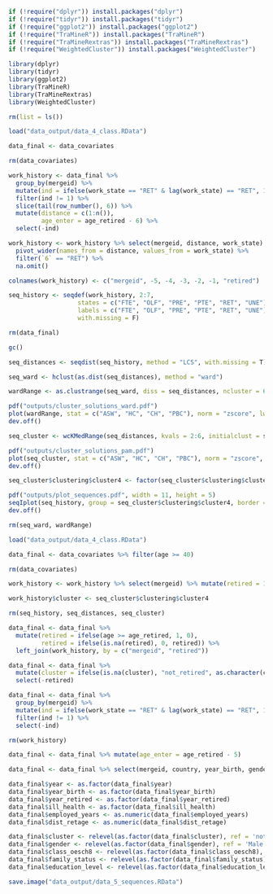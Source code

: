 ```r
if (!require("dplyr")) install.packages("dplyr")
if (!require("tidyr")) install.packages("tidyr")
if (!require("ggplot2")) install.packages("ggplot2")
if (!require("TraMineR")) install.packages("TraMineR")
if (!require("TraMineRextras")) install.packages("TraMineRextras")
if (!require("WeightedCluster")) install.packages("WeightedCluster")

library(dplyr)
library(tidyr)
library(ggplot2)
library(TraMineR)
library(TraMineRextras)
library(WeightedCluster)

rm(list = ls())
```

```r
load("data_output/data_4_class.RData")

data_final <- data_covariates

rm(data_covariates)
```

```r
work_history <- data_final %>%
  group_by(mergeid) %>%
  mutate(ind = ifelse(work_state == "RET" & lag(work_state) == "RET", 1, 0)) %>%
  filter(ind != 1) %>%
  slice(tail(row_number(), 6)) %>%
  mutate(distance = c(1:n()),
         age_enter = age_retired - 6) %>%
  select(-ind)

work_history <- work_history %>% select(mergeid, distance, work_state) %>%
  pivot_wider(names_from = distance, values_from = work_state) %>%
  filter(`6` == "RET") %>%
  na.omit()

colnames(work_history) <- c("mergeid", -5, -4, -3, -2, -1, "retired")
```

```r
seq_history <- seqdef(work_history, 2:7, 
                   states = c("FTE", "OLF", "PRE", "PTE", "RET", "UNE"), 
                   labels = c("FTE", "OLF", "PRE", "PTE", "RET", "UNE"), 
                   with.missing = F)
```

```r
rm(data_final)

gc()

seq_distances <- seqdist(seq_history, method = "LCS", with.missing = T)

seq_ward <- hclust(as.dist(seq_distances), method = "ward")

wardRange <- as.clustrange(seq_ward, diss = seq_distances, ncluster = 6)

pdf("outputs/cluster_solutions_ward.pdf") 
plot(wardRange, stat = c("ASW", "HC", "CH", "PBC"), norm = "zscore", lwd = 1)
dev.off()

seq_cluster <- wcKMedRange(seq_distances, kvals = 2:6, initialclust = seq_ward)

pdf("outputs/cluster_solutions_pam.pdf") 
plot(seq_cluster, stat = c("ASW", "HC", "CH", "PBC"), norm = "zscore", lwd = 1)
dev.off()

seq_cluster$clustering$cluster4 <- factor(seq_cluster$clustering$cluster4, labels = c("Full-time employment exit", "Part-time employment exit", "Part-time retirement", "Domestic work exit")) 

pdf("outputs/plot_sequences.pdf", width = 11, height = 5) 
seqIplot(seq_history, group = seq_cluster$clustering$cluster4, border = NA, sortv = "from.start", cols = 4)
dev.off()

rm(seq_ward, wardRange)
```

```r
load("data_output/data_4_class.RData")

data_final <- data_covariates %>% filter(age >= 40)

rm(data_covariates)
```

```r
work_history <- work_history %>% select(mergeid) %>% mutate(retired = 1)

work_history$cluster <- seq_cluster$clustering$cluster4

rm(seq_history, seq_distances, seq_cluster)

data_final <- data_final %>%
  mutate(retired = ifelse(age >= age_retired, 1, 0),
         retired = ifelse(is.na(retired), 0, retired)) %>%
  left_join(work_history, by = c("mergeid", "retired"))

data_final <- data_final %>%
  mutate(cluster = ifelse(is.na(cluster), "not_retired", as.character(cluster))) %>%
  select(-retired)

data_final <- data_final %>%
  group_by(mergeid) %>%
  mutate(ind = ifelse(work_state == "RET" & lag(work_state) == "RET", 1, 0)) %>%
  filter(ind != 1) %>%
  select(-ind)

rm(work_history)
```

```r
data_final <- data_final %>% mutate(age_enter = age_retired - 5)

data_final <- data_final %>% select(mergeid, country, year_birth, gender, age, age_retired, age_enter, year, year_retired, cluster, work_state, family_status, nchildren, ill_health, dist_retage, education_level, education_years, employed_years, job_tenure, class_isco_code, class_isco_label, class_code, class_oesch5, class_oesch8, class_oesch16, everything())

data_final$year <- as.factor(data_final$year)
data_final$year_birth <- as.factor(data_final$year_birth)
data_final$year_retired <- as.factor(data_final$year_retired)
data_final$ill_health <- as.factor(data_final$ill_health)
data_final$employed_years <- as.numeric(data_final$employed_years)
data_final$dist_retage <- as.numeric(data_final$dist_retage)

data_final$cluster <- relevel(as.factor(data_final$cluster), ref = 'not_retired')
data_final$gender <- relevel(as.factor(data_final$gender), ref = 'Male')
data_final$class_oesch8 <- relevel(as.factor(data_final$class_oesch8), ref = 'Production workers')
data_final$family_status <- relevel(as.factor(data_final$family_status), ref = 'married')
data_final$education_level <- relevel(as.factor(data_final$education_level), ref = 'low')
```

```r
save.image("data_output/data_5_sequences.RData")
```